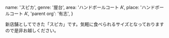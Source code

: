   name: 'スピカ',
  genre: '屋台',
  area: 'ハンドボールコート A',
  place: 'ハンドボールコート A',
  'parent org': '有志',
}

新店舗としてできた「スピカ」です。気軽に食べられるサイズとなっておりますので是非お越しください。

